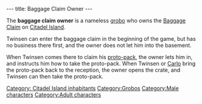 ---
title: Baggage Claim Owner
---

{{Character|
Name=Baggage Claim Owner|
Image=Grobo.JPG|
Race=[[Grobo]]|
Gender=Male|
Size=Medium|
Age=Adult}}

The '''baggage claim owner''' is a nameless [[grobo]] who owns the [[Baggage Claim]] on [[Citadel Island]].

Twinsen can enter the baggage claim in the beginning of the game, but has no business there first, and the owner does not let him into the basement.

When Twinsen comes there to claim his [[proto-pack]], the owner lets him in, and instructs him how to take the proto-pack. When Twinsen or [[Carlo]] bring the proto-pack back to the reception, the owner opens the crate, and Twinsen can then take the proto-pack.

[[Category: Citadel Island inhabitants]]
[[Category:Grobos]]
[[Category:Male characters]]
[[Category:Adult characters]]